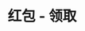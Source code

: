 ---
title: '红包 - 领取'
openapi: '/cn/api-reference/openapi-cn.json POST /v1/redpacket/{chain}/claim'
---